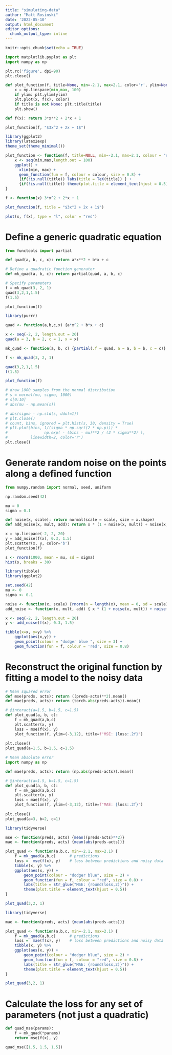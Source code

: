 ---
title: "simulating-data"
author: "Matt Rosinski"
date: '2022-05-10'
output: html_document
editor_options: 
  chunk_output_type: inline
---

```{r setup, include=FALSE}
knitr::opts_chunk$set(echo = TRUE)
```

```{python}
import matplotlib.pyplot as plt
import numpy as np

plt.rc('figure', dpi=90)
plt.close()

def plot_function(f, title=None, min=-2.1, max=2.1, color='r', ylim=None):
    x = np.linspace(min,max, 100)
    if ylim: plt.ylim(ylim)
    plt.plot(x, f(x), color)
    if title is not None: plt.title(title)
    plt.show()

def f(x): return 3*x**2 + 2*x + 1

plot_function(f, "$3x^2 + 2x + 1$")

```

```{r}
library(ggplot2)
library(latex2exp)
theme_set(theme_minimal())

plot_function <- function(f, title=NULL, min=-2.1, max=2.1, colour = "red") {
    x <- seq(min,max,length.out = 100) 
    ggplot() + 
      xlim(min, max) + 
      geom_function(fun = f, colour = colour, size = 0.8) +
      {if(!is.null(title)) labs(title = TeX(title)) } +
      {if(!is.null(title)) theme(plot.title = element_text(hjust = 0.5))}
}

f <- function(x) 3*x^2 + 2*x + 1

plot_function(f, title = "$3x^2 + 2x + 1$")

```

```{r}


plot(x, f(x), type = "l", color = "red")
```

# Define a generic quadratic equation
```{python}
from functools import partial

def quad(a, b, c, x): return a*x**2 + b*x + c

# Define a quadratic function generator
def mk_quad(a, b, c): return partial(quad, a, b, c)

# Specify parameters
f = mk_quad(3, 2, 1)
quad(3,2,1,1.5)
f(1.5)

plot_function(f)
```

```{r}
library(purrr)

quad <- function(a,b,c,x) {a*x^2 + b*x + c}

x <- seq(-2, 2, length.out = 20)
quad(a = 3, b = 2, c = 1, x = x)

mk_quad <- function(a, b, c) {partial(.f = quad, a = a, b = b, c = c)}

f <- mk_quad(3, 2, 1)

quad(3,2,1,1.5)
f(1.5)

plot_function(f)
```


```{python}
# draw 1000 samples from the normal distribution 
# s = normal(mu, sigma, 1000)
# s[0:10]
# abs(mu - np.mean(s))

# abs(sigma - np.std(s, ddof=1))
# plt.close()
# count, bins, ignored = plt.hist(s, 30, density = True)
# plt.plot(bins, 1/(sigma * np.sqrt(2 * np.pi)) *
#                np.exp( - (bins - mu)**2 / (2 * sigma**2) ),
#          linewidth=2, color='r')
plt.close()
```

# Generate random noise on the points along a defined function
```{python}
from numpy.random import normal, seed, uniform

np.random.seed(42)

mu = 0
sigma = 0.1

def noise(x, scale): return normal(scale = scale, size = x.shape)
def add_noise(x, mult, add): return x * (1 + noise(x, mult)) + noise(x, add)

x = np.linspace(-2, 2, 20)
y = add_noise(f(x), 0.3, 1.5)
plt.scatter(x, y, color='b')
plot_function(f)

```

```{r}
s <- rnorm(1000, mean = mu, sd = sigma)
hist(s, breaks = 30)
```

```{r}
library(tibble)
library(ggplot2)

set.seed(42)
mu <- 0
sigma <- 0.1

noise <- function(x, scale) {rnorm(n = length(x), mean = 0, sd = scale)}
add_noise <- function(x, mult, add) { x * (1 + noise(x, mult)) + noise(x, add)}

x <- seq(-2, 2, length.out = 20)
y <- add_noise(f(x), 0.3, 1.5)

tibble(x=x, y=y) %>%
    ggplot(aes(x,y)) +
    geom_point(colour = "dodger blue ", size = 3) +
    geom_function(fun = f, colour = 'red', size = 0.8)

```

# Reconstruct the original function by fitting a model to the noisy data
```{python}
# Mean squared error
def mse(preds, acts): return ((preds-acts)**2).mean()
def mae(preds, acts): return (torch.abs(preds-acts)).mean()

# @interact(a=1.5, b=1.5, c=1.5)
def plot_quad(a, b, c):
    f = mk_quad(a,b,c)
    plt.scatter(x, y)
    loss = mse(f(x), y)
    plot_function(f, ylim=(-3,12), title=f"MSE: {loss:.2f}")
    
plt.close()
plot_quad(a=1.5, b=1.5, c=1.5)

```
```{python}
# Mean absolute error
import numpy as np

def mae(preds, acts): return (np.abs(preds-acts)).mean()

# @interact(a=1.5, b=1.5, c=1.5)
def plot_quad(a, b, c):
    f = mk_quad(a,b,c)
    plt.scatter(x, y)
    loss = mae(f(x), y)
    plot_function(f, ylim=(-3,12), title=f"MAE: {loss:.2f}")
    
plt.close()
plot_quad(a=3, b=2, c=1)
```

```{r}
library(tidyverse)

mse <- function(preds, acts) {mean((preds-acts)**2)}
mae <- function(preds, acts) {mean(abs(preds-acts))}

plot_quad <- function(a,b,c, min=-2.1, max=2.1) {
    f = mk_quad(a,b,c)      # predictions
    loss =  mse(f(x), y)    # loss between predictions and noisy data
    tibble(x, y) %>%
    ggplot(aes(x, y)) + 
        geom_point(colour = "dodger blue", size = 2) +
        geom_function(fun = f, colour = "red", size = 0.8) +
        labs(title = str_glue("MSE: {round(loss,2)}")) +
        theme(plot.title = element_text(hjust = 0.5))
}

plot_quad(3,2, 1)
```
```{r}
library(tidyverse)

mae <- function(preds, acts) {mean(abs(preds-acts))}

plot_quad <- function(a,b,c, min=-2.1, max=2.1) {
    f = mk_quad(a,b,c)      # predictions
    loss =  mae(f(x), y)    # loss between predictions and noisy data
    tibble(x, y) %>%
    ggplot(aes(x, y)) + 
        geom_point(colour = "dodger blue", size = 2) +
        geom_function(fun = f, colour = "red", size = 0.8) +
        labs(title = str_glue("MAE: {round(loss,2)}")) +
        theme(plot.title = element_text(hjust = 0.5))
}

plot_quad(3,2, 1)
```

# Calculate the loss for any set of parameters (not just a quadratic)
```{python}
def quad_mse(params):
    f = mk_quad(*params)
    return mse(f(x), y)

quad_mse([1.5, 1.5, 1.5])



```

